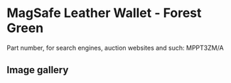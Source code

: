 
# MagSafe Leather Wallet - Forest Green

Part number, for search engines, auction websites and such: MPPT3ZM/A

## Image gallery

<div style={{ width: "768px" }}>
  <GalleryComponent
    images={[
      {
        original: "/everysource/MPPT3.webp",
        thumbnail: "/everypreview/MPPT3.webp",
      },
      {
        original: "/everysource/MPPT3_AV1.webp",
        thumbnail: "/everypreview/MPPT3_AV1.webp",
      },
      {
        original: "/everysource/MPPT3_AV2.webp",
        thumbnail: "/everypreview/MPPT3_AV2.webp",
      },
      {
        original: "/everysource/MPPT3_AV3.webp",
        thumbnail: "/everypreview/MPPT3_AV3.webp",
      },
      {
        original: "/everysource/MPPT3_AV4.webp",
        thumbnail: "/everypreview/MPPT3_AV4.webp",
      }
    ]}
  />
</div>